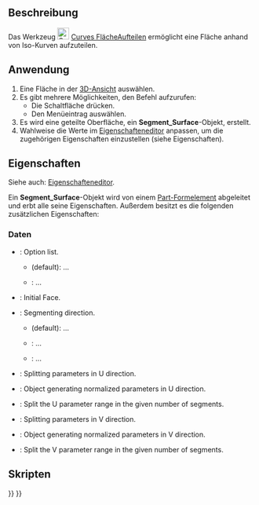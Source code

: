 <languages/>

{{Docnav/de
|[[Curves_GordonSurface/de|GordonFläche]]
|[[Curves_CompressionSpring/de|Druckfeder]]
|[[Curves_Workbench/de|Curves]]
|IconL=Curves_GordonSurface.svg
|IconR=Curves_CompressionSpring.svg
|IconC=Curves_workbench_icon.svg
}}

{{GuiCommand/de
|Name=Curves SegmentSurface
|Name/de=Curves FlächeAufteilen
|MenuLocation=Surfaces → Segment surface
|Workbenches=[[Curves_Workbench/de|Curves]]
}}

<span id="Description"></span>
==Beschreibung==

Das Werkzeug [[Image:Curves_SegmentSurface.svg|24px]] [[Curves_SegmentSurface/de|Curves FlächeAufteilen]] ermöglicht eine Fläche anhand von Iso-Kurven aufzuteilen.

<span id="Usage"></span>
==Anwendung==

# Eine Fläche in der [[3D_view|3D-Ansicht]] auswählen.
# Es gibt mehrere Möglichkeiten, den Befehl aufzurufen:
#* Die Schaltfläche {{Button|[[Image:Curves_SegmentSurface.svg|16px]] [[Curves_SegmentSurface/de|Fläche aufteilen]]}} drücken.
#* Den Menüeintrag {{MenuCommand|Curves → [[Image:Curves_SegmentSurface.svg|16px]] Fläche aufteilen}} auswählen.
# Es wird eine geteilte Oberfläche, ein '''Segment_Surface'''-Objekt, erstellt.
# Wahlweise die Werte im [[Property_editor/de|Eigenschafteneditor]] anpassen, um die zugehörigen Eigenschaften einzustellen (siehe Eigenschaften).

<span id="Properties"></span>
==Eigenschaften==

Siehe auch: [[Property_editor/de|Eigenschafteneditor]].

Ein '''Segment_Surface'''-Objekt wird von einem [[Part_Feature/de|Part-Formelement]] abgeleitet und erbt alle seine Eigenschaften. Außerdem besitzt es die folgenden zusätzlichen Eigenschaften:

<span id="Data"></span>
===Daten===

{{TitleProperty|Base}}

<div lang="en" dir="ltr" class="mw-content-ltr">
* {{PropertyData|Option|Enumeration}}: Option list.
** {{Value|Custom}} (default): ...
** {{Value|Auto}}: ...
* {{PropertyData|Source|LinkSub}}: Initial Face.
</div>

{{TitleProperty|Option Auto}}

<div lang="en" dir="ltr" class="mw-content-ltr">
* {{PropertyData|Direction|Enumeration}}: Segmenting direction.
** {{Value|U}} (default): ...
** {{Value|V}}: ...
** {{Value|Both}}: ...
</div>

{{TitleProperty|UDirection}}

<div lang="en" dir="ltr" class="mw-content-ltr">
* {{PropertyData|Knots U|FloatList}}: Splitting parameters in U direction.
* {{PropertyData|Knots UProvider|Link}}: Object generating normalized parameters in U direction.
* {{PropertyData|Number U|Integer}}: Split the U parameter range in the given number of segments.
</div>

{{TitleProperty|VDirection}}

<div lang="en" dir="ltr" class="mw-content-ltr">
* {{PropertyData|Knots V|FloatList}}: Splitting parameters in V direction.
* {{PropertyData|Knots VProvider|Link}}: Object generating normalized parameters in V direction.
* {{PropertyData|Number V|Integer}}: Split the V parameter range in the given number of segments.
</div>

<span id="Scripting"></span>
==Skripten==


{{Docnav/de
|[[Curves_GordonSurface/de|GordonFläche]]
|[[Curves_CompressionSpring/de|Druckfeder]]
|[[Curves_Workbench/de|Curves]]
|IconL=Curves_GordonSurface.svg
|IconR=Curves_CompressionSpring.svg
|IconC=Curves_workbench_icon.svg
}}

{{Curves Tools navi{{#translation:}}}}
{{Userdocnavi{{#translation:}}}}